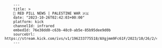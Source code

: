         ---
        title: >
        🔴 RED PILL NEWS | PALESTINE WAR 🇵🇸
        date: "2023-10-26T02:42:03+00:00"
        platform: kick
        channelId: infrared
        embedId: 76e38dd0-c63b-48c0-ab5e-85b95dee9d0b
        sourceUrl: https://stream.kick.com/ivs/v1/196233775518/AXgjmm9Fc61F/2023/10/26/2/41/PDrdAV0jTMVQ/media/hls/master.m3u8
        ---
        